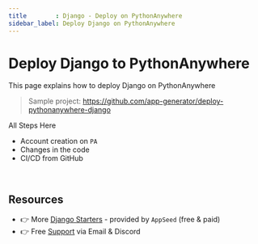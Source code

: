 ```yaml
---
title        : Django - Deploy on PythonAnywhere
sidebar_label: Deploy Django on PythonAnywhere
---
```


# Deploy Django to PythonAnywhere

<SubHeading color="#25c2a0">This page explains how to deploy Django on PythonAnywhere</SubHeading>

> Sample project: https://github.com/app-generator/deploy-pythonanywhere-django

All Steps Here 

- Account creation on `PA`
- Changes in the code 
- CI/CD from GitHub   

<br />

## Resources

- 👉 More [Django Starters](https://appseed.us/apps/django/) - provided by `AppSeed` (free & paid)
- 👉 Free [Support](https://appseed.us/support/) via Email & Discord
